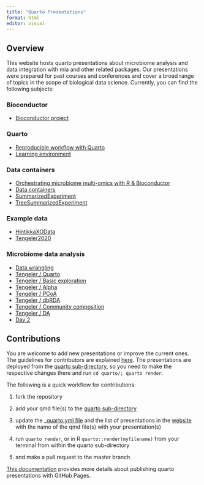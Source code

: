 ```yaml
---
title: "Quarto Presentations"
format: html
editor: visual
---
```


## Overview

This website hosts quarto presentations about microbiome analysis and data integration with mia and other related packages. Our presentations were prepared for past courses and conferences and cover a broad range of topics in the scope of biological data science. Currently, you can find the following subjects:

### Bioconductor

-   [Bioconductor project](https://microbiome.github.io/outreach/bioconductor.html)

### Quarto

-   [Reproducible workflow with Quarto](https://microbiome.github.io/outreach/reproducible_workflow.html)
-   [Learning environment](https://microbiome.github.io/outreach/starting.html)

### Data containers

-   [Orchestrating microbiome multi-omics with R & Bioconductor](https://microbiome.github.io/outreach/lahti_bioc2023.html)
-   [Data containers](https://microbiome.github.io/outreach/datacontainers.html)
-   [SummarizedExperiment](https://microbiome.github.io/outreach/summarizedexperiment.html)
-   [TreeSummarizedExperiment](https://microbiome.github.io/outreach/treese.html)

### Example data

-   [HintikkaXOData](https://microbiome.github.io/outreach/hintikkaxo_presentation.html)
-   [Tengeler2020](https://microbiome.github.io/outreach/tengeler2020_presentation.html)

### Microbiome data analysis

-   [Data wrangling](https://microbiome.github.io/outreach/data_manipulation.html)
-   [Tengeler / Quarto](https://microbiome.github.io/outreach/tengeler_quarto.html)
-   [Tengeler / Basic exploration](https://microbiome.github.io/outreach/tengeler_basic_exploration.html)
-   [Tengeler / Alpha](https://microbiome.github.io/outreach/tengeler_alpha_diversity.html)
-   [Tengeler / PCoA](https://microbiome.github.io/outreach/tengeler_pcoa.html)
-   [Tengeler / dbRDA](https://microbiome.github.io/outreach/tengeler_dbrda.html)
-   [Tengeler / Community composition](https://microbiome.github.io/outreach/tengeler_community_composition.html)
-   [Tengeler / DA](https://microbiome.github.io/outreach/tengeler_differential_abundance.html)
-   [Day 2](https://microbiome.github.io/outreach/day2.html)

## Contributions

You are welcome to add new presentations or improve the current ones. The guidelines for contributors are explained [here](https://github.com/microbiome/OMA#development-and-contributions). The presentations are deployed from the [quarto sub-directory](https://github.com/microbiome/outreach/blob/main/quarto/), so you need to make the respective changes there and run `cd quarto/; quarto render`.

The following is a quick workflow for contributions:

1.  fork the repository

2.  add your qmd file(s) to the [quarto sub-directory](https://github.com/microbiome/outreach/blob/main/quarto/)

3.  update the [\_quarto.yml file](https://github.com/microbiome/outreach/blob/main/quarto/_quarto.yml) and the list of presentations in the [website](https://github.com/microbiome/outreach/blob/main/quarto/index.qmd) with the name of the qmd file(s) with your presentation(s)

4.  run `quarto render`, or in R `quarto::render(myfilename)` from your terminal from within the quarto sub-directory

5.  and make a pull request to the master branch

[This documentation](https://quarto.org/docs/publishing/github-pages.html#publish-command) provides more details about publishing quarto presentations with GitHub Pages.
